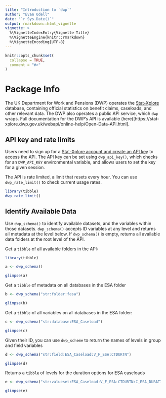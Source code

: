 ```yaml
---
title: "Introduction to `dwp`"
author: "Evan Odell"
date: "`r Sys.Date()`"
output: rmarkdown::html_vignette
vignette: >
  %\VignetteIndexEntry{Vignette Title}
  %\VignetteEngine{knitr::rmarkdown}
  %\VignetteEncoding{UTF-8}
---
```


```r
knitr::opts_chunk$set(
  collapse = TRUE,
  comment = "#>"
)
```


# Package Info

The UK Department for Work and Pensions (DWP) operates the [Stat-Xplore](https://stat-xplore.dwp.gov.uk/) database, containing official statistics on benefit claims, caseloads, and other relevant data. The DWP also operates a public API service, which `dwp` wraps. Full documentation for the DWP's API is available (here)[https://stat-xplore.dwp.gov.uk/webapi/online-help/Open-Data-API.html].

## API key and rate limits

Users need to sign up for a [Stat-Xplore account and create an API key](https://stat-xplore.dwp.gov.uk) to access the API. The API key can be set using `dwp_api_key()`, which checks for an `DWP_API_KEY` environmental variable, and allows users to set the key for a given session.

The API is rate limited, a limit that resets every hour. You can use `dwp_rate_limit()` to check current usage rates.

```r
library(tibble)
dwp_rate_limit()
```


## Identify Available Data

Use `dwp_schema()` to identify available datasets, and the variables within those datasets. `dwp_schema()` accepts ID variables at any level and returns all metadata at the level below. If `dwp_schema()` is empty, returns all available data folders at the root level of the API.

Get a `tibble` of all available folders in the API:

```r
library(tibble)

a <- dwp_schema()

glimpse(a)
```

Get a `tibble` of metadata on all databases in the ESA folder

```r
b <- dwp_schema("str:folder:fesa")

glimpse(b)
```

Get a `tibble` of all variables on all databases in the ESA folder:

```r
c <- dwp_schema("str:database:ESA_Caseload")

glimpse(c)
```


Given their ID, you can use `dwp_scheme` to return the names of levels in group and field variables

```r
d <- dwp_schema("str:field:ESA_Caseload:V_F_ESA:CTDURTN")

glimpse(d)
```

Returns a `tibble` of levels for the duration options for ESA caseloads

```r
e <- dwp_schema("str:valueset:ESA_Caseload:V_F_ESA:CTDURTN:C_ESA_DURATION")

glimpse(e)
```



